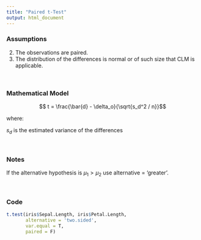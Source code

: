 ```yaml
---
title: "Paired t-Test"
output: html_document
---
```


### Assumptions

2. The observations are paired. 
2. The distribution of the differences is normal or of such size that CLM is applicable. 

<br> 

### Mathematical Model

$$ t = \frac{\bar{d} - \delta_o}{\sqrt{s_d^2 / n}}$$

where:

$s_d$ is the estimated variance of the differences


<br> 

### Notes

If the alternative hypothesis is $\mu_1 > \mu_2$ use alternative = 'greater'. 


<br> 

### Code

```r
t.test(iris$Sepal.Length, iris$Petal.Length,
       alternative = 'two.sided',
       var.equal = T,
       paired = F)
```


